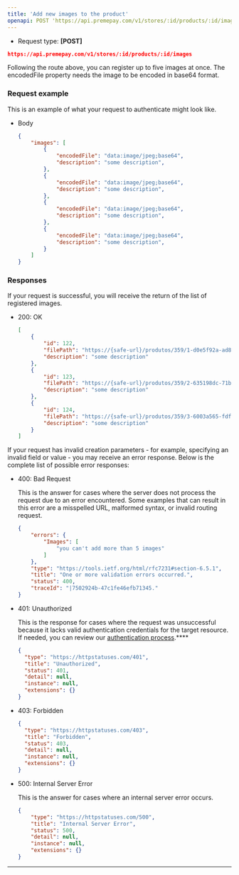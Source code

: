 ```yaml
---
title: 'Add new images to the product'
openapi: POST 'https://api.premepay.com/v1/stores/:id/products/:id/images'
---
```


* Request type: **\[POST]**

```json
https://api.premepay.com/v1/stores/:id/products/:id/images
```


Following the route above, you can register up to five images at once. The encodedFile property needs the image to be encoded in base64 format.

### Request example

This is an example of what your request to authenticate might look like.

- Body
    
    ```json
    {
    	"images": [
    		{
    			"encodedFile": "data:image/jpeg;base64",
    			"description": "some description",
    		},
    		{
    			"encodedFile": "data:image/jpeg;base64",
    			"description": "some description",
    		},
    		{
    			"encodedFile": "data:image/jpeg;base64",
    			"description": "some description",
    		},
    		{
    			"encodedFile": "data:image/jpeg;base64",
    			"description": "some description",
    		}
    	]
    }
    ```
    

### **Responses**

If your request is successful, you will receive the return of the list of registered images.

- 200: OK
    
    ```json
    [
    	{
    		"id": 122,
    		"filePath": "https://{safe-url}/produtos/359/1-d0e5f92a-ad8d-4254-a1b5-4549816d2a32.png",
    		"description": "some description"
    	},
    	{
    		"id": 123,
    		"filePath": "https://{safe-url}/produtos/359/2-635198dc-71b3-45ad-8293-bdd6bdaa8f24.png",
    		"description": "some description"
    	},
    	{
    		"id": 124,
    		"filePath": "https://{safe-url}/produtos/359/3-6003a565-fdf8-4484-b742-8bc9a330e368.png",
    		"description": "some description"
    	}
    ]
    ```
    

If your request has invalid creation parameters - for example, specifying an invalid field or value - you may receive an error response. Below is the complete list of possible error responses:

- 400: Bad Request
    
    This is the answer for cases where the server does not process the request due to an error encountered. Some examples that can result in this error are a misspelled URL, malformed syntax, or invalid routing request.
    
    ```json
    {
        "errors": {
            "Images": [
                "you can't add more than 5 images"
            ]
        },
        "type": "https://tools.ietf.org/html/rfc7231#section-6.5.1",
        "title": "One or more validation errors occurred.",
        "status": 400,
        "traceId": "|7502924b-47c1fe46efb71345."
    }
    ```
    
- 401: Unauthorized
    
    This is the response for cases where the request was unsuccessful because it lacks valid authentication credentials for the target resource.
    If needed, you can review our [authentication process](https://www.notion.so/Authentication-c941a0cb8e2647b187d87fcf8a314b37?pvs=21).****
    
    ```json
    {
      "type": "https://httpstatuses.com/401",
      "title": "Unauthorized",
      "status": 401,
      "detail": null,
      "instance": null,
      "extensions": {}
    }
    ```
    
- 403: Forbidden
    
    ```json
    {
      "type": "https://httpstatuses.com/403",
      "title": "Forbidden",
      "status": 403,
      "detail": null,
      "instance": null,
      "extensions": {}
    }
    ```
    
- 500: Internal Server Error
    
    This is the answer for cases where an internal server error occurs.
    
    ```json
    {
        "type": "https://httpstatuses.com/500",
        "title": "Internal Server Error",
        "status": 500,
        "detail": null,
        "instance": null,
        "extensions": {}
    }
    ```
    

---
